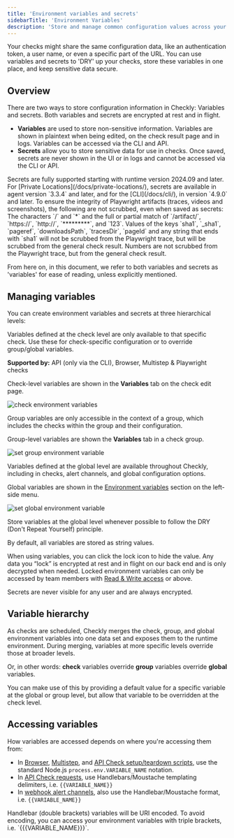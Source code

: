 ```yaml
---
title: 'Environment variables and secrets'
sidebarTitle: 'Environment Variables'
description: 'Store and manage common configuration values across your checks'
---
```



Your checks might share the same configuration data, like an authentication token, a user name, or even a specific part of the URL. You can use variables and secrets to 'DRY' up your checks, store these variables in one place, and keep sensitive data secure.

## Overview

There are two ways to store configuration information in Checkly: Variables and secrets. Both variables and secrets are encrypted at rest and in flight.
* **Variables** are used to store non-sensitive information. Variables are shown in plaintext when being edited, on the check result page and in logs. Variables can be accessed via the CLI and API.
* **Secrets** allow you to store sensitive data for use in checks. Once saved, secrets are never shown in the UI or in logs and cannot be accessed via the CLI or API. 

<Note>
Secrets are fully supported starting with runtime version 2024.09 and later. For [Private Locations](/docs/private-locations/), secrets are available in agent version `3.3.4` and later, and for the [CLI](/docs/cli/), in version `4.9.0` and later.
</Note>

<Warning>
To ensure the integrity of Playwright artifacts (traces, videos and screenshots), the following are not scrubbed, even when saved as secrets: The characters `/` and `*` and the full or partial match of `/artifact/`, `https://`, `http://`, `*********`, and `123`.
Values of the keys `sha1`, `_sha1`, `pageref`, `downloadsPath`, `tracesDir`, `pageId` and any string that ends with `sha1` will not be scrubbed from the Playwright trace, but will be scrubbed from the general check result.
Numbers are not scrubbed from the Playwright trace, but from the general check result.
</Warning>

From here on, in this document, we refer to both variables and secrets as 'variables' for ease of reading, unless explicitly mentioned.

## Managing variables

You can create environment variables and secrets at three hierarchical levels:

<Accordion title="Check-level">
Variables defined at the check level are only available to that specific check. Use these for check-specific configuration or to override group/global variables.

**Supported by:** API (only via the CLI), Browser, Multistep & Playwright checks

Check-level variables are shown in the **Variables** tab on the check edit page.

![check environment variables](/images/docs/images/browser-checks/check-environment-variables.png)
</Accordion>

<Accordion title="Group-level">
Group variables are only accessible in the context of a group, which includes the checks within the group and their configuration.

Group-level variables are shown the **Variables** tab in a check group.

![set group environment variable](/images/docs/images/browser-checks/group-environment-variables.png)
</Accordion>

<Accordion title="Global">
Variables defined at the global level are available throughout Checkly, including in checks, alert channels, and global configuration options.

Global variables are shown in the [Environment variables](https://app.checklyhq.com/environment-variables) section on the left-side menu.

![set global environment variable](/images/docs/images/browser-checks/global-environment-variables.png)

<Note>
Store variables at the global level whenever possible to follow the DRY (Don't Repeat Yourself) principle.
</Note>

</Accordion>

By default, all variables are stored as string values. 

When using variables, you can click the lock icon to hide the value. Any data you “lock” is encrypted at rest and in flight on our back end and is only decrypted when needed. Locked environment variables can only be accessed by team members with [Read & Write access](/admin/team-management/overview/) or above.

Secrets are never visible for any user and are always encrypted.

## Variable hierarchy

As checks are scheduled, Checkly merges the check, group, and global environment variables into one data set and exposes them
to the runtime environment. During merging, variables at more specific levels override those at broader levels.

Or, in other words: **check** variables override **group** variables override **global** variables.

You can make use of this by providing a default value for a specific variable at the global or group level, but allow that variable to
be overridden at the check level.

## Accessing variables

How variables are accessed depends on where you're accessing them from:

* In [Browser](/detect/synthetic-monitoring/browser-checks/mac-structure#environment-variables), [Multistep](/detect/synthetic-monitoring/multistep-checks/overview#built-in-runtime-variables), and [API Check setup/teardown scripts](/detect/synthetic-monitoring/api-checks/set-up-and-tear-down#built-in-variables), use the standard Node.js `process.env.VARIABLE_NAME` notation.
* In [API Check requests](/detect/synthetic-monitoring/api-checks/requests#accessing-environment-variables), use Handlebars/Moustache templating delimiters, i.e. `{{VARIABLE_NAME}}`
* In [webhook alert channels](/integrations/alerts/webhooks#template-variables), also use the Handlebar/Moustache format, i.e. `{{VARIABLE_NAME}}`

<Note>
  Handlebar (double brackets) variables will be URI encoded. To avoid encoding, you can access your environment variables with triple brackets, i.e. `{{{VARIABLE_NAME}}}`.
</Note>
